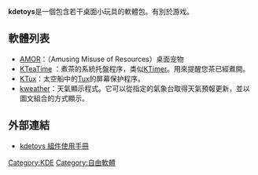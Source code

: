 {{noteTA|G1=IT}}
'''kdetoys'''是一個包含若干桌面小玩具的軟體包。有別於游戏。

== 軟體列表 ==
* [[AMOR|AMOR]]：（Amusing Misuse of Resources）桌面宠物
* [[KTeaTime|KTeaTime]] ：煮茶的系統托盤程序，类似[[KTimer|KTimer]]。用來提醒您茶已經煮開。
* [[KTux|KTux]]：太空船中的[[Tux|Tux]]的屏幕保护程序。
* [[kweather|kweather]]：天氣顯示程式。它可以從指定的氣象台取得天氣預報更新，並以圖文組合的方式顯示。

== 外部連結 ==
* [http://docs.kde.org/stable/en/kdetoys/  kdetoys 組件使用手冊] {{Wayback|url=http://docs.kde.org/stable/en/kdetoys/ |date=20140918025208 }}

{{KDE}}

[[Category:KDE|Category:KDE]]
[[Category:自由軟體|Category:自由軟體]]